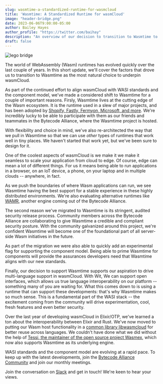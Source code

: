 ```yaml
---
slug: wasmtime-a-standardized-runtime-for-wasmcloud
title: 'Wasmtime: A Standardized Runtime for wasmCloud'
image: "header-bridge.png"
date: 2023-06-06T9:00:00-05:00
author: Bailey Hayes
author_profile: "https://twitter.com/baihay"
description: "An overview of our decision to transition to Wasmtime to underpin wasmCloud"
draft: false
---
```


![lego bridge](./header-bridge.png)

The world of WebAssembly (Wasm) runtimes has evolved quickly over the last couple of years. In this short update, we'll cover the factors that drove us to transition to Wasmtime as the most natural choice to underpin wasmCloud.

<!--truncate-->

As part of the continued effort to align wasmCloud with WASI standards and the component model, we've made a considered shift to Wasmtime for a couple of important reasons. Firsly, Wasmtime lives at the cutting edge of the Wasm ecosystem. It is the runtime used in a slew of major projects, and has been adopted by [Shopify, Fastly, Fermyon, Microsoft, and more](https://bytecodealliance.org/articles/wasmtime-1-0-fast-safe-and-production-ready). We're incredibly lucky to be able to participate with them as our friends and teammates in the Bytecode Alliance, where the Wasmtime project is hosted. 

With flexibility and choice in mind, we've also re-architected the way that we pull in Wasmtime so that we can use *other* types of runtimes that work well in tiny places. We haven't started that work yet, but we've been sure to design for it. 

One of the coolest aspects of wasmCloud is we make it we make it seamless to scale your application from cloud to edge. Of course, edge can mean a lot of different things. For us it means being able to run applications in a browser, on an IoT device, a phone, on your laptop and in multiple clouds -- anywhere, in fact. 

As we push the boundaries of where Wasm applications can run, we see Wasmtime having the best support for a stable experience in these highly distributed environments. We're also evaluating alternative runtimes like [WAMR](https://github.com/bytecodealliance/wasm-micro-runtime), another engine coming out of the Bytecode Alliance.

The second reason we've migrated to Wasmtime is its stringent, audited security release process. Community members across the Bytecode Alliance are collaborating to give Wasmtime a credible and compliant security posture. With the community galvanized around this project, we're confident Wasmtime will become one of the foundational part of all server-side Wasm initiatives in the future. 

As part of the migration we were also able to quickly add an experimental flag for supporting the component model. Being able to prime Wasmtime for components will provide the assurances developers need that Wasmtime aligns with our new standards. 

Finally, our decision to support Wasmtime supports our aspiration to drive multi-language support in wasmCloud. With Wit, We can support open interfaces, which allows us true language interoperability on our platform -- something many of you are waiting for. What this comes down to is using a runtime that can support these developments: that's why Wasmtime makes so much sense. This is a fundamental part of the WASI stack -- the excitement coming from the community will drive experimentation, cool, fresh features and even better security.

Over the last year of developing wasmCloud in Elixir/OTP, we've learned a ton about the interoperability between Elixir and Rust. We've now moved to putting our Wasm host functionality in a [common library libwasmcloud](https://github.com/wasmCloud/wasmcloud) for better reuse across languages. We couldn't have done what we did without the help of [Tessi, the maintainer of the open source project Wasmex]( https://github.com/tessi/wasmex/), which now also supports Wasmtime as its underlying engine.

WASI standards and the component model are evolving at a rapid pace. To keep up with the latest developments, join the [Bytecode Alliance Community](https://bytecodealliance.org/) and join our monthly meetings. 

Join the conversation on [Slack](https://wasmcloud.slack.com/) and get in touch! We're keen to hear your views.






